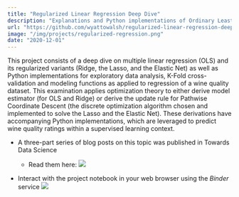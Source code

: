 ```yaml
---
title: "Regularized Linear Regression Deep Dive"
description: "Explanations and Python implementations of Ordinary Least Squares regression, Ridge regression, Lasso regression (solved via Coordinate Descent), and Elastic Net regression (also solved via Coordinate Descent) applied to assess wine quality given numerous numerical features. Additional data analysis and visualization in Python is included."
url: "https://github.com/wyattowalsh/regularized-linear-regression-deep-dive"
image: "/img/projects/regularized-regression.png"
date: "2020-12-01"
---
```


This project consists of a deep dive on multiple linear regression (OLS) and its regularized variants (Ridge, the Lasso, and the Elastic Net) as well as Python implementations for exploratory data analysis, K-Fold cross-validation and modeling functions as applied to regression of a wine quality dataset. This examination applies optimization theory to either derive model estimator (for OLS and Ridge) or derive the update rule for Pathwise Coordinate Descent (the discrete optimization algorithm chosen and implemented to solve the Lasso and the Elastic Net). These derivations have accompanying Python implementations, which are leveraged to predict wine quality ratings within a supervised learning context.

- A three-part series of blog posts on this topic was published in Towards Data Science

  - Read them here: <a target="_blank" rel="noopener noreferrer" href='https://towardsdatascience.com/tagged/regularized-regression'><img src='https://img.shields.io/badge/Medium-View%20on%20Medium-red?logo=medium'/></a>

- Interact with the project notebook in your web browser using the <i>Binder</i> service <a target="_blank" rel="noopener noreferrer" href="https://mybinder.org/v2/gh/wyattowalsh/regularized-linear-regression-deep-dive/HEAD?filepath=nb.ipynb"><img src="https://mybinder.org/badge_logo.svg"/></a>

